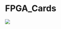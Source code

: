 = FPGA_Cards =

<img src="http://land-boards.com/blwiki/images/b/b3/A-ESTF_V2_EP4CE22_Board-01.png"></img>
